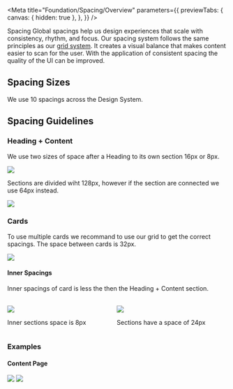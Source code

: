 
<Meta
  title="Foundation/Spacing/Overview"
  parameters={{
    previewTabs: {
      canvas: { hidden: true },
    },
  }}
/>

<bal-doc-banner subtitle="Foundation" color="yellow">
  Spacing
</bal-doc-banner>

<bal-doc-lead>
  Global spacings help us design experiences that scale with consistency, rhythm, and focus. Our spacing system follows
  the same principles as our <a href="?path=/docs/foundation-grid-overview--page#grid">grid system</a>. It creates a
  visual balance that makes content easier to scan for the user. With the application of consistent spacing the quality
  of the UI can be improved.
</bal-doc-lead>

## Spacing Sizes

We use 10 spacings across the Design System.

<bal-doc-tokens-spacing-sizes></bal-doc-tokens-spacing-sizes>

## Spacing Guidelines

### Heading + Content

We use two sizes of space after a Heading to its own section 16px or 8px.


<img loading="lazy" src={SpacingHeadings} />

Sections are divided wiht 128px, however if the section are connected we use 64px instead.


<img loading="lazy" src={Sections} />

### Cards

To use multiple cards we recommand to use our grid to get the correct spacings. The space between cards is 32px.


<img loading="lazy" src={CardLayout} />

#### Inner Spacings

Inner spacings of card is less the then the Heading + Content section.


<br />
<div class="columns">
  <div class="column is-6">
    <img loading="lazy" src={Card1} />
    <p>Inner sections space is 8px</p>
  </div>
  <div class="column is-6">
    <img loading="lazy" src={Card2} />
    <p>Sections have a space of 24px</p>
  </div>
</div>

### Examples

#### Content Page


<img loading="lazy" src={ContentPage1} />

<img loading="lazy" src={ContentPage2} />

<bal-doc-github link="/stories/foundation/spacing/00-overview.stories.mdx"></bal-doc-github>
